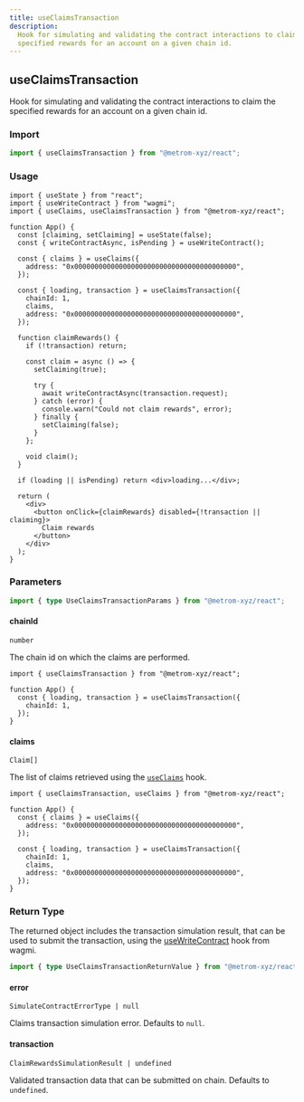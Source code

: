 ```yaml
---
title: useClaimsTransaction
description:
  Hook for simulating and validating the contract interactions to claim the
  specified rewards for an account on a given chain id.
---
```



## useClaimsTransaction

Hook for simulating and validating the contract interactions to claim the
specified rewards for an account on a given chain id.

### Import

```ts
import { useClaimsTransaction } from "@metrom-xyz/react";
```

### Usage

```tsx
import { useState } from "react";
import { useWriteContract } from "wagmi";
import { useClaims, useClaimsTransaction } from "@metrom-xyz/react";

function App() {
  const [claiming, setClaiming] = useState(false);
  const { writeContractAsync, isPending } = useWriteContract();

  const { claims } = useClaims({
    address: "0x0000000000000000000000000000000000000000",
  });

  const { loading, transaction } = useClaimsTransaction({
    chainId: 1,
    claims,
    address: "0x0000000000000000000000000000000000000000",
  });

  function claimRewards() {
    if (!transaction) return;

    const claim = async () => {
      setClaiming(true);

      try {
        await writeContractAsync(transaction.request);
      } catch (error) {
        console.warn("Could not claim rewards", error);
      } finally {
        setClaiming(false);
      }
    };

    void claim();
  }

  if (loading || isPending) return <div>loading...</div>;

  return (
    <div>
      <button onClick={claimRewards} disabled={!transaction || claiming}>
        Claim rewards
      </button>
    </div>
  );
}
```

### Parameters

```ts
import { type UseClaimsTransactionParams } from "@metrom-xyz/react";
```

#### chainId

`number`

The chain id on which the claims are performed.

```tsx
import { useClaimsTransaction } from "@metrom-xyz/react";

function App() {
  const { loading, transaction } = useClaimsTransaction({
    chainId: 1,
  });
}
```

#### claims

`Claim[]`

The list of claims retrieved using the [`useClaims`](/react-library/use-claims)
hook.

```tsx
import { useClaimsTransaction, useClaims } from "@metrom-xyz/react";

function App() {
  const { claims } = useClaims({
    address: "0x0000000000000000000000000000000000000000",
  });

  const { loading, transaction } = useClaimsTransaction({
    chainId: 1,
    claims,
    address: "0x0000000000000000000000000000000000000000",
  });
}
```

### Return Type

The returned object includes the transaction simulation result, that can be used
to submit the transaction, using the
[useWriteContract](https://wagmi.sh/react/api/hooks/useWriteContract) hook from
wagmi.

```ts
import { type UseClaimsTransactionReturnValue } from "@metrom-xyz/react";
```

<BaseParams />

#### error

`SimulateContractErrorType | null`

Claims transaction simulation error. Defaults to `null`.

#### transaction

`ClaimRewardsSimulationResult | undefined`

Validated transaction data that can be submitted on chain. Defaults to
`undefined`.
